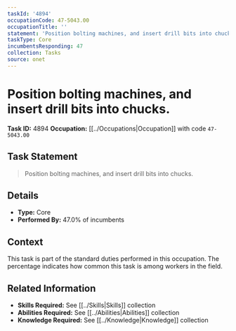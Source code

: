 ```yaml
---
taskId: '4894'
occupationCode: 47-5043.00
occupationTitle: ''
statement: 'Position bolting machines, and insert drill bits into chucks.'
taskType: Core
incumbentsResponding: 47
collection: Tasks
source: onet
---
```

# Position bolting machines, and insert drill bits into chucks.

**Task ID:** 4894
**Occupation:** [[../Occupations|Occupation]] with code `47-5043.00`

## Task Statement

> Position bolting machines, and insert drill bits into chucks.

## Details

- **Type:** Core
- **Performed By:** 47.0% of incumbents

## Context

This task is part of the standard duties performed in this occupation. The percentage indicates how common this task is among workers in the field.

## Related Information

- **Skills Required:** See [[../Skills|Skills]] collection
- **Abilities Required:** See [[../Abilities|Abilities]] collection
- **Knowledge Required:** See [[../Knowledge|Knowledge]] collection
